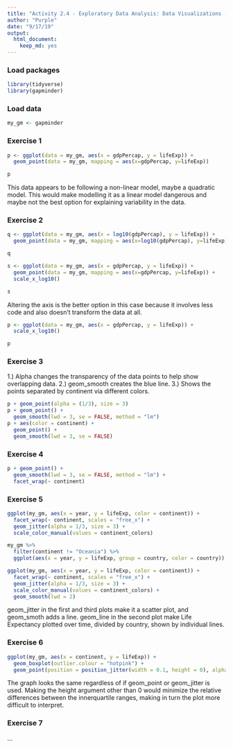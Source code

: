 ```yaml
---
title: "Activity 2.4 - Exploratory Data Analysis: Data Visualizations - Introduction"
author: "Purple"
date: "9/17/19"
output: 
  html_document: 
    keep_md: yes
---
```


### Load packages

```r
library(tidyverse)
library(gapminder)
```

### Load data

```r
my_gm <- gapminder
```


### Exercise 1

```r
p <- ggplot(data = my_gm, aes(x = gdpPercap, y = lifeExp)) +
  geom_point(data = my_gm, mapping = aes(x=gdpPercap, y=lifeExp))

p
```

This data appears to be following a non-linear model, maybe a quadratic model. This would make modelling it as a linear model dangerous and maybe not the best option for explaining variability in the data.

### Exercise 2

```r
q <- ggplot(data = my_gm, aes(x = log10(gdpPercap), y = lifeExp)) +
  geom_point(data = my_gm, mapping = aes(x=log10(gdpPercap), y=lifeExp))

q
```

```r
s <- ggplot(data = my_gm, aes(x = gdpPercap, y = lifeExp)) +
  geom_point(data = my_gm, mapping = aes(x=gdpPercap, y=lifeExp)) +
  scale_x_log10()

s
```

Altering the axis is the better option in this case because it involves less code and also doesn't transform the data at all.

```r
p <- ggplot(data = my_gm, aes(x = gdpPercap, y = lifeExp)) +
  scale_x_log10()

p
```


### Exercise 3

1.) Alpha changes the transparency of the data points to help show overlapping data.
2.) geom_smooth creates the blue line.
3.) Shows the points separated by continent via different colors.
```r
p + geom_point(alpha = (1/3), size = 3)
p + geom_point() + 
  geom_smooth(lwd = 3, se = FALSE, method = "lm")
p + aes(color = continent) + 
  geom_point() + 
  geom_smooth(lwd = 3, se = FALSE)
```

### Exercise 4

``` r
p + geom_point() + 
  geom_smooth(lwd = 3, se = FALSE, method = "lm") +
  facet_wrap(~ continent)
```

### Exercise 5

``` r
ggplot(my_gm, aes(x = year, y = lifeExp, color = continent)) +
  facet_wrap(~ continent, scales = "free_x") +
  geom_jitter(alpha = 1/3, size = 3) +
  scale_color_manual(values = continent_colors)

my_gm %>% 
  filter(continent != "Oceania") %>% 
  ggplot(aes(x = year, y = lifeExp, group = country, color = country)) + geom_line(lwd = 1, show.legend = FALSE) + facet_wrap(~ continent) + scale_color_manual(values = country_colors)

ggplot(my_gm, aes(x = year, y = lifeExp, color = continent)) +
  facet_wrap(~ continent, scales = "free_x") +
  geom_jitter(alpha = 1/3, size = 3) +
  scale_color_manual(values = continent_colors) +
  geom_smooth(lwd = 2)
```

geom_jitter in the first and third plots make it a scatter plot, and geom_smoth adds a line. geom_line in the second plot make Life Expectancy plotted over time, divided by country, shown by individual lines.

### Exercise 6

``` r
ggplot(my_gm, aes(x = continent, y = lifeExp)) +
  geom_boxplot(outlier.colour = "hotpink") +
  geom_point(position = position_jitter(width = 0.1, height = 0), alpha = 1/4)
```

The graph looks the same regardless of if geom_point or geom_jitter is used. Making the height argument other than 0 would minimize the relative differences between the innerquartile ranges, making in turn the plot more difficult to interpret.

### Exercise 7

...

